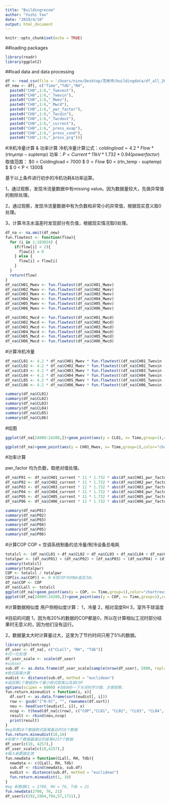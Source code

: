 ```yaml
---
title: "Buildingrecom"
author: "Yuzhi Yao"
date: "2019/4/10"
output: html_document
---
```


```r
knitr::opts_chunk$set(echo = TRUE)
```

##loading packages
```r
library(readr)
library(ggplot2)
```

##load data and data processing

```r
df <- read_csv(file = '/Users/nino/Desktop/范老师/buildingdata/df_all_2018.csv')
df_new <- df[, c("Time","Tdb","RH",
  paste0("CH0",1:6,"_Twevout"),
  paste0("CH0",1:6,"_Twevin"),
  paste0("CH0",1:6,"_Mwev"),
  paste0("CH0",1:6,"_Mwcd"),
  paste0("CH0",1:6,"_pwr_factor"),
  paste0("CH0",1:6,"_Twcdin"),
  paste0("CH0",1:6,"_Twcdout"),
  paste0("CH0",1:6,"_current"),
  paste0("CH0",1:6,"_press_evap"),
  paste0("CH0",1:6,"_press_cond"),
  paste0("CH0",1:6,"_press_prg"))]

```
#冷机冷量计算 & 功率计算
冷机冷量计算公式：$coldingload = 4.2 * Flow * (rtn_temp - suptemp)$
功率：$P =  Current * 11kV * 1.732 * 0.94(powerfactor)$
取值范围：
$0  <  Coldingload < 7000 $
$0  < Flow$
$0 < (rtn_temp - suptemp) $
$ 0 < P < 1300$

基于以上条件进行初步的冷机功耗&功率运算。

1，通过观察，发现冷流量数据中有missing value。因为数据量较大，先做异常值的剔除处理。

2，通过观察，发现冷流量数据中有为负数和非常小的异常值，根据现实意义取0处理。

3，计算冷冻水温差时发现部分有负值，根据现实情况取0处理。

```r
df_na <- na.omit(df_new)
fun.flowtest <- function(flow){
  for (i in 1:103024) {
    if(flow[i] < 2){
      flow[i] = 0
    } else {
      flow[i] = flow[i]
    }
  }
  return(flow)
}
df_na$CH01_Mwev <- fun.flowtest(df_na$CH01_Mwev)
df_na$CH02_Mwev <- fun.flowtest(df_na$CH02_Mwev)
df_na$CH03_Mwev <- fun.flowtest(df_na$CH03_Mwev)
df_na$CH04_Mwev <- fun.flowtest(df_na$CH04_Mwev)
df_na$CH05_Mwev <- fun.flowtest(df_na$CH05_Mwev)
df_na$CH06_Mwev <- fun.flowtest(df_na$CH06_Mwev)

df_na$CH01_Mwcd <- fun.flowtest(df_na$CH01_Mwcd)
df_na$CH02_Mwcd <- fun.flowtest(df_na$CH02_Mwcd)
df_na$CH03_Mwcd <- fun.flowtest(df_na$CH03_Mwcd)
df_na$CH04_Mwcd <- fun.flowtest(df_na$CH04_Mwcd)
df_na$CH05_Mwcd <- fun.flowtest(df_na$CH05_Mwcd)
df_na$CH06_Mwcd <- fun.flowtest(df_na$CH06_Mwcd)
```

#计算冷机冷量
```r
df_na$CL01 <- 4.2 * df_na$CH01_Mwev * fun.flowtest((df_na$CH01_Twevin - df_na$CH01_Twevout))
df_na$CL02 <- 4.2 * df_na$CH02_Mwev * fun.flowtest((df_na$CH02_Twevin - df_na$CH02_Twevout))
df_na$CL03 <- 4.2 * df_na$CH03_Mwev * fun.flowtest((df_na$CH03_Twevin - df_na$CH03_Twevout))
df_na$CL04 <- 4.2 * df_na$CH04_Mwev * fun.flowtest((df_na$CH04_Twevin - df_na$CH04_Twevout))
df_na$CL05 <- 4.2 * df_na$CH05_Mwev * fun.flowtest((df_na$CH05_Twevin - df_na$CH05_Twevout))
df_na$CL06 <- 4.2 * df_na$CH06_Mwev * fun.flowtest((df_na$CH06_Twevin - df_na$CH06_Twevout))

summary(df_na$CL01)
summary(df_na$CL02)
summary(df_na$CL03)
summary(df_na$CL04)
summary(df_na$CL05)
summary(df_na$CL06)


```

#绘图
```r
ggplot(df_na[24000:24200,])+geom_point(aes(y = CL01, x= Time,group=1),color="chartreuse3")

ggplot(df_na)+geom_point(aes(y = CH01_Mwev, x= Time,group=1),color="chartreuse3")
```
#功率计算

pwr_factor 均为负数，取绝对值处理。

```r
df_na$P01 <- df_na$CH01_current * 11 * 1.732 * abs(df_na$CH01_pwr_factor)
df_na$P02 <- df_na$CH02_current * 11 * 1.732 * abs(df_na$CH02_pwr_factor)
df_na$P03 <- df_na$CH03_current * 11 * 1.732 * abs(df_na$CH03_pwr_factor)
df_na$P04 <- df_na$CH04_current * 11 * 1.732 * abs(df_na$CH04_pwr_factor)
df_na$P05 <- df_na$CH05_current * 11 * 1.732 * abs(df_na$CH05_pwr_factor)
df_na$P06 <- df_na$CH06_current * 11 * 1.732 * abs(df_na$CH06_pwr_factor)

summary(df_na$P01)
summary(df_na$P02)
summary(df_na$P03)
summary(df_na$P04)
summary(df_na$P05)
summary(df_na$P06)
```

#计算COP
COP = 空调系统制备的总冷量/制冷设备总电耗

```r
totalcl <- (df_na$CL01 + df_na$CL02 + df_na$CL03 + df_na$CL04 + df_na$CL05 + df_na$CL06)
totalpwr <- (df_na$P01) + (df_na$P02) + (df_na$P03) + (df_na$P04) + (df_na$P05) + (df_na$P06)
summary(totalcl)
summary(totalpwr)
COP <- totalcl / totalpwr
COP[is.na(COP)] <- 0 #将COP中的NA值变为0。
df_na$COP <- COP
df_na$CLall <- totalcl
ggplot(df_na)+geom_point(aes(y = COP, x= Time,group=1),color="chartreuse3")
ggplot(df_na[24000:24200,])+geom_point(aes(y = COP, x= Time,group=1),color="chartreuse3")

```

#计算数据相似度
用户侧相似度计算：
1，冷量
2，相对湿度RH
3，室外干球温度

#目前的问题
1，因为有20%的数据的COP都是0，所以在计算相似工况时部分结果时无意义的，因为他们没有运行。

2，数据量太大时计算量过大，这里为了节约时间只用了5%的数据。
```r
library(philentropy)
df_user <- df_na[, c("CLall", "RH", "Tdb")]
#归一化处理
df_user_scale <- scale(df_user)
#subset
sub.df <- as.data.frame(df_user_scale[sample(nrow(df_user), 5000, replace = F),])
#欧式距离计算
eudist <- distance(sub.df, method = "euclidean")
#返回第i个数据的x个最小欧式距离以及其COP
options(scipen = 6000) #在6000一下关闭科学计数，方便观察。
fun.return.mineudist = function(i, x){
  df.sort <- as.data.frame(sort(eudist[, i]))
  row <- gsub("[^0-9]", "", rownames(df.sort)) 
  neu <- head(sort(eudist[, i]), x)
  ncop <- t(head(df_na[c(row), c("COP","CL01", "CL02", "CL03", "CL04", "CL05", "CL06")],x))
  result <- rbind(neu,ncop)
  print(result)
}
#eg和第10个数据欧式距离最近的10个数据
fun.return.mineudist(10,10)
#和第十个数据最接近的是第4257个数据
df_user[c(10, 4257),]
df_user_scale[c(10,4257),]
#输入新数据反馈
fun.newdata = function(CLall, RH, Tdb){
  newdata <- c(CLall, RH, Tdb)
  sub.df <- rbind(newdata, sub.df)
  eudist <- distance(sub.df, method = "euclidean")
  fun.return.mineudist(1, 10)
}
#eg 新数据CL = 2700, RH = 76, Tdb = 21
fun.newdata(2700, 76, 21)
df_user[c(292,1994,794,57,1721),]
```

